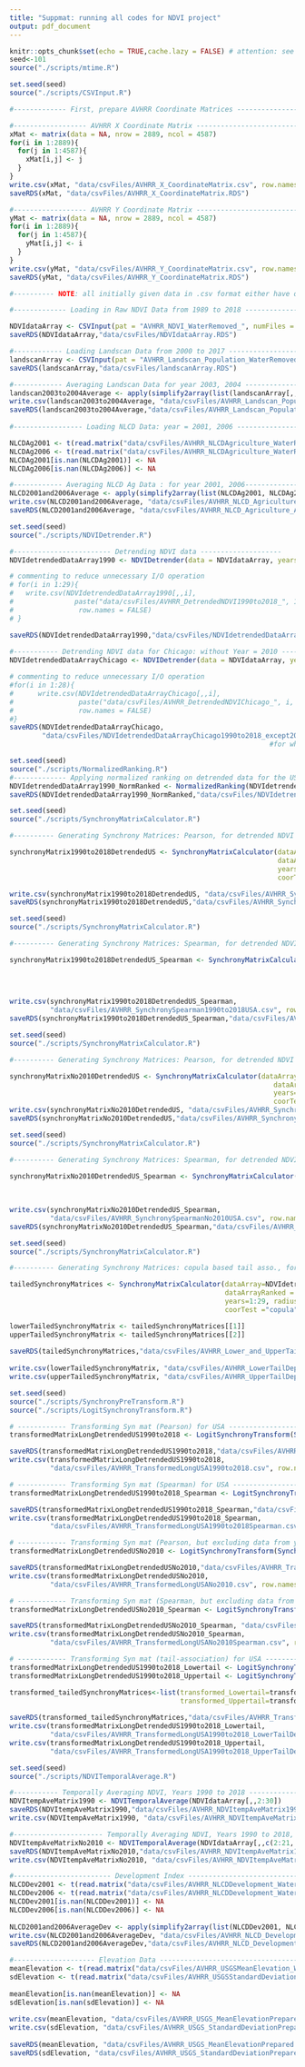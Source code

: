 ```yaml
---
title: "Suppmat: running all codes for NDVI project"
output: pdf_document
---
```


```r
knitr::opts_chunk$set(echo = TRUE,cache.lazy = FALSE) # attention: see documentation for cache.lazy option to cache big matrix
seed<-101
source("./scripts/mtime.R")
```

```r
set.seed(seed)
source("./scripts/CSVInput.R")

#------------- First, prepare AVHRR Coordinate Matrices --------------------------------------------

#------------------ AVHRR X Coordinate Matrix -------------------------------------
xMat <- matrix(data = NA, nrow = 2889, ncol = 4587)
for(i in 1:2889){
  for(j in 1:4587){
    xMat[i,j] <- j
  }
}
write.csv(xMat, "data/csvFiles/AVHRR_X_CoordinateMatrix.csv", row.names = FALSE)
saveRDS(xMat, "data/csvFiles/AVHRR_X_CoordinateMatrix.RDS")

#------------------ AVHRR Y Coordinate Matrix -------------------------------------
yMat <- matrix(data = NA, nrow = 2889, ncol = 4587)
for(i in 1:2889){
  for(j in 1:4587){
    yMat[i,j] <- i
  }
}
write.csv(yMat, "data/csvFiles/AVHRR_Y_CoordinateMatrix.csv", row.names = FALSE)
saveRDS(yMat, "data/csvFiles/AVHRR_Y_CoordinateMatrix.RDS")

#---------- NOTE: all initially given data in .csv format either have dimension (4587 x 2889) or (2889 x 4587) ------

#------------- Loading in Raw NDVI Data from 1989 to 2018 --------------------------------

NDVIdataArray <- CSVInput(pat = "AVHRR_NDVI_WaterRemoved_", numFiles = 30, skipNum = 0, startYear = 1988, transpose=TRUE)
saveRDS(NDVIdataArray,"data/csvFiles/NDVIdataArray.RDS")

#------------ Loading Landscan Data from 2000 to 2017 --------------------
landscanArray <- CSVInput(pat = "AVHRR_Landscan_Population_WaterRemoved_", numFiles = 18, skipNum = 0, startYear = 1999, transpose=TRUE)
saveRDS(landscanArray,"data/csvFiles/landscanArray.RDS")

#------------ Averaging Landscan Data for year 2003, 2004 ---------------------------------------------
landscan2003to2004Average <- apply(simplify2array(list(landscanArray[,,4], landscanArray[,,5])), 1:2, mean)
write.csv(landscan2003to2004Average, "data/csvFiles/AVHRR_Landscan_Population_Average_2003to2004.csv", row.names = FALSE)
saveRDS(landscan2003to2004Average,"data/csvFiles/AVHRR_Landscan_Population_Average_2003to2004.RDS")
 
#----------------- Loading NLCD Data: year = 2001, 2006 ---------------------

NLCDAg2001 <- t(read.matrix("data/csvFiles/AVHRR_NLCDAgriculture_WaterRemoved_2001.csv", sep = ",", skip = 0))
NLCDAg2006 <- t(read.matrix("data/csvFiles/AVHRR_NLCDAgriculture_WaterRemoved_2006.csv", sep = ",", skip = 0))
NLCDAg2001[is.nan(NLCDAg2001)] <- NA
NLCDAg2006[is.nan(NLCDAg2006)] <- NA

#------------ Averaging NLCD Ag Data : for year 2001, 2006------------------------------    
NLCD2001and2006Average <- apply(simplify2array(list(NLCDAg2001, NLCDAg2006)), 1:2, mean)
write.csv(NLCD2001and2006Average, "data/csvFiles/AVHRR_NLCD_Agriculture_Average_2001and2006.csv", row.names = FALSE)
saveRDS(NLCD2001and2006Average, "data/csvFiles/AVHRR_NLCD_Agriculture_Average_2001and2006.RDS")
```

```r
set.seed(seed)
source("./scripts/NDVIDetrender.R")

#------------------------ Detrending NDVI data --------------------
NDVIdetrendedDataArray1990 <- NDVIDetrender(data = NDVIdataArray, years = 2:30) # it's an array of dim = 4587 by 2889 by 29              

# commenting to reduce unnecessary I/O operation
# for(i in 1:29){
#   write.csv(NDVIdetrendedDataArray1990[,,i], 
#               paste("data/csvFiles/AVHRR_DetrendedNDVI1990to2018_", 1989+i, ".csv", sep=""),
#                row.names = FALSE)
# }

saveRDS(NDVIdetrendedDataArray1990,"data/csvFiles/NDVIdetrendedDataArray1990to2018.RDS")
  
#----------- Detrending NDVI data for Chicago: without Year = 2010 -----------------------------
NDVIdetrendedDataArrayChicago <- NDVIDetrender(data = NDVIdataArray, years = c(2:21, 23:30)) # it's an array of dim = 4587 by 2889 by 28

# commenting to reduce unnecessary I/O operation
#for(i in 1:28){
#      write.csv(NDVIdetrendedDataArrayChicago[,,i], 
#                paste("data/csvFiles/AVHRR_DetrendedNDVIChicago_", i, ".csv", sep=""), 
#                row.names = FALSE)
#}
saveRDS(NDVIdetrendedDataArrayChicago,
        "data/csvFiles/NDVIdetrendedDataArrayChicago1990to2018_except2010.RDS") # actually it is 
                                                                #for whole US but we are focusing on Chicago
```

```r

set.seed(seed)
source("./scripts/NormalizedRanking.R")
#------------- Applying normalized ranking on detrended data for the USA (1990 to 2018) ----------------
NDVIdetrendedDataArray1990_NormRanked <- NormalizedRanking(NDVIdetrendedDataArray1990)
saveRDS(NDVIdetrendedDataArray1990_NormRanked,"data/csvFiles/NDVIdetrendedDataArray1990to2018_NormRanked.RDS")
```

```r

set.seed(seed)
source("./scripts/SynchronyMatrixCalculator.R")

#---------- Generating Synchrony Matrices: Pearson, for detrended NDVI array: 1990 to 2018 ---------------

synchronyMatrix1990to2018DetrendedUS <- SynchronyMatrixCalculator(dataArray=NDVIdetrendedDataArray1990,
                                                                  dataArrayRanked = NA,
                                                                  years=1:29, radius=5,
                                                                  coorTest = "pearson")

write.csv(synchronyMatrix1990to2018DetrendedUS, "data/csvFiles/AVHRR_Synchrony1990to2018USA.csv", row.names = FALSE)
saveRDS(synchronyMatrix1990to2018DetrendedUS,"data/csvFiles/AVHRR_Synchrony1990to2018USA.RDS")
```

```r

set.seed(seed)
source("./scripts/SynchronyMatrixCalculator.R")

#---------- Generating Synchrony Matrices: Spearman, for detrended NDVI array: 1990 to 2018 ---------------

synchronyMatrix1990to2018DetrendedUS_Spearman <- SynchronyMatrixCalculator(dataArray=NDVIdetrendedDataArray1990,
                                                                           dataArrayRanked = NA,
                                                                           years=1:29,radius=5,
                                                                           coorTest = "spearman")

write.csv(synchronyMatrix1990to2018DetrendedUS_Spearman, 
          "data/csvFiles/AVHRR_SynchronySpearman1990to2018USA.csv", row.names = FALSE)
saveRDS(synchronyMatrix1990to2018DetrendedUS_Spearman,"data/csvFiles/AVHRR_SynchronySpearman1990to2018USA.RDS")
```

```r

set.seed(seed)
source("./scripts/SynchronyMatrixCalculator.R")

#---------- Generating Synchrony Matrices: Pearson, for detrended NDVI array: (1990-2018) except 2010 ---------------

synchronyMatrixNo2010DetrendedUS <- SynchronyMatrixCalculator(dataArray=NDVIdetrendedDataArrayChicago,
                                                                 dataArrayRanked = NA,
                                                                 years=1:28, radius=5, 
                                                                 coorTest = "pearson")
write.csv(synchronyMatrixNo2010DetrendedUS, "data/csvFiles/AVHRR_SynchronyNo2010USA.csv", row.names = FALSE)
saveRDS(synchronyMatrixNo2010DetrendedUS,"data/csvFiles/AVHRR_SynchronyNo2010USA.RDS")
```

```r

set.seed(seed)
source("./scripts/SynchronyMatrixCalculator.R")

#---------- Generating Synchrony Matrices: Spearman, for detrended NDVI array: (1990-2018) except 2010 ---------------

synchronyMatrixNo2010DetrendedUS_Spearman <- SynchronyMatrixCalculator(dataArray=NDVIdetrendedDataArrayChicago,
                                                                       dataArrayRanked = NA,
                                                                       years=1:28, radius=5,
                                                                       coorTest = "spearman")
write.csv(synchronyMatrixNo2010DetrendedUS_Spearman, 
          "data/csvFiles/AVHRR_SynchronySpearmanNo2010USA.csv", row.names = FALSE)
saveRDS(synchronyMatrixNo2010DetrendedUS_Spearman,"data/csvFiles/AVHRR_SynchronySpearmanNo2010USA.RDS")
```

```r

set.seed(seed)
source("./scripts/SynchronyMatrixCalculator.R")

#---------- Generating Synchrony Matrices: copula based tail asso., for detrended NDVI array: (1990-2018) ---------------

tailedSynchronyMatrices <- SynchronyMatrixCalculator(dataArray=NDVIdetrendedDataArray1990,
                                                     dataArrayRanked = NDVIdetrendedDataArray1990_NormRanked,
                                                     years=1:29, radius=5, 
                                                     coorTest ="copula")

lowerTailedSynchronyMatrix <- tailedSynchronyMatrices[[1]]
upperTailedSynchronyMatrix <- tailedSynchronyMatrices[[2]]
    
saveRDS(tailedSynchronyMatrices,"data/csvFiles/AVHRR_Lower_and_UpperTailDependence1990to2018USA.RDS")
    
write.csv(lowerTailedSynchronyMatrix, "data/csvFiles/AVHRR_LowerTailDependence1990to2018USA.csv", row.names = FALSE)
write.csv(upperTailedSynchronyMatrix, "data/csvFiles/AVHRR_UpperTailDependence1990to2018USA.csv", row.names = FALSE)
```

```r

set.seed(seed)
source("./scripts/SynchronyPreTransform.R")
source("./scripts/LogitSynchronyTransform.R")

# ------------ Transforming Syn mat (Pearson) for USA ---------------------------------------
transformedMatrixLongDetrendedUS1990to2018 <- LogitSynchronyTransform(SynchronyPreTransform(synchronyMatrix1990to2018DetrendedUS))

saveRDS(transformedMatrixLongDetrendedUS1990to2018,"data/csvFiles/AVHRR_TransformedLongUSA1990to2018.RDS")
write.csv(transformedMatrixLongDetrendedUS1990to2018, 
          "data/csvFiles/AVHRR_TransformedLongUSA1990to2018.csv", row.names = FALSE)

# ------------ Transforming Syn mat (Spearman) for USA ---------------------------------------
transformedMatrixLongDetrendedUS1990to2018_Spearman <- LogitSynchronyTransform(SynchronyPreTransform(synchronyMatrix1990to2018DetrendedUS_Spearman))

saveRDS(transformedMatrixLongDetrendedUS1990to2018_Spearman,"data/csvFiles/AVHRR_TransformedLongUSA1990to2018Spearman.RDS")
write.csv(transformedMatrixLongDetrendedUS1990to2018_Spearman, 
          "data/csvFiles/AVHRR_TransformedLongUSA1990to2018Spearman.csv", row.names = FALSE)

# ------------ Transforming Syn mat (Pearson, but excluding data from year = 2010) for USA ---------------------------------------
transformedMatrixLongDetrendedUSNo2010 <- LogitSynchronyTransform(SynchronyPreTransform(synchronyMatrixNo2010DetrendedUS))

saveRDS(transformedMatrixLongDetrendedUSNo2010,"data/csvFiles/AVHRR_TransformedLongUSANo2010.RDS")
write.csv(transformedMatrixLongDetrendedUSNo2010, 
          "data/csvFiles/AVHRR_TransformedLongUSANo2010.csv", row.names = FALSE)

# ------------ Transforming Syn mat (Spearman, but excluding data from year = 2010) for USA ---------------------------------------
transformedMatrixLongDetrendedUSNo2010_Spearman <- LogitSynchronyTransform(SynchronyPreTransform(synchronyMatrixNo2010DetrendedUS_Spearman))

saveRDS(transformedMatrixLongDetrendedUSNo2010_Spearman, "data/csvFiles/AVHRR_TransformedLongUSANo2010Spearman.RDS")
write.csv(transformedMatrixLongDetrendedUSNo2010_Spearman, 
          "data/csvFiles/AVHRR_TransformedLongUSANo2010Spearman.csv", row.names = FALSE)

# ------------ Transforming Syn mat (tail-association) for USA ---------------------------------------
transformedMatrixLongDetrendedUS1990to2018_Lowertail <- LogitSynchronyTransform(SynchronyPreTransform(lowerTailedSynchronyMatrix))
transformedMatrixLongDetrendedUS1990to2018_Uppertail <- LogitSynchronyTransform(SynchronyPreTransform(upperTailedSynchronyMatrix))

transformed_tailedSynchronyMatrices<-list(transformed_Lowertail=transformedMatrixLongDetrendedUS1990to2018_Lowertail,
                                          transformed_Uppertail=transformedMatrixLongDetrendedUS1990to2018_Uppertail)
  
saveRDS(transformed_tailedSynchronyMatrices,"data/csvFiles/AVHRR_TransformedLongUSA1990to2018_Lower_and_UpperTailDep.RDS")
write.csv(transformedMatrixLongDetrendedUS1990to2018_Lowertail, 
          "data/csvFiles/AVHRR_TransformedLongUSA1990to2018_LowerTailDep.csv", row.names = FALSE)
write.csv(transformedMatrixLongDetrendedUS1990to2018_Uppertail, 
          "data/csvFiles/AVHRR_TransformedLongUSA1990to2018_UpperTailDep.csv", row.names = FALSE)
```

```r

set.seed(seed)
source("./scripts/NDVITemporalAverage.R")

#----------- Temporally Averaging NDVI, Years 1990 to 2018 -------------------------------------------
NDVItempAveMatrix1990 <- NDVITemporalAverage(NDVIdataArray[,,2:30])
saveRDS(NDVItempAveMatrix1990,"data/csvFiles/AVHRR_NDVItempAveMatrix1990to2018.RDS")
write.csv(NDVItempAveMatrix1990, "data/csvFiles/AVHRR_NDVItempAveMatrix1990to2018.csv", row.names = FALSE)

#---------------------- Temporally Averaging NDVI, Years 1990 to 2018, Without 2010 -------------------------------------
NDVItempAveMatrixNo2010 <- NDVITemporalAverage(NDVIdataArray[,,c(2:21, 23:30)])
saveRDS(NDVItempAveMatrixNo2010,"data/csvFiles/AVHRR_NDVItempAveMatrix1990to2018No2010.RDS")
write.csv(NDVItempAveMatrixNo2010, "data/csvFiles/AVHRR_NDVItempAveMatrix1990to2018No2010.csv", row.names = FALSE)

#------------------------ Development Index -------------------------------------------------------------------------------------
NLCDDev2001 <- t(read.matrix("data/csvFiles/AVHRR_NLCDDevelopment_WaterRemoved_2001.csv", sep = ",", skip = 0))
NLCDDev2006 <- t(read.matrix("data/csvFiles/AVHRR_NLCDDevelopment_WaterRemoved_2006.csv", sep = ",", skip = 0))
NLCDDev2001[is.nan(NLCDDev2001)] <- NA
NLCDDev2006[is.nan(NLCDDev2006)] <- NA
    
NLCD2001and2006AverageDev <- apply(simplify2array(list(NLCDDev2001, NLCDDev2006)), 1:2, mean)
write.csv(NLCD2001and2006AverageDev, "data/csvFiles/AVHRR_NLCD_Development_Average_2001and2006.csv", row.names = FALSE)
saveRDS(NLCD2001and2006AverageDev,"data/csvFiles/AVHRR_NLCD_Development_Average_2001and2006.RDS")

#-------------------- Elevation Data ---------------------------------------------------------------------------------------------
meanElevation <- t(read.matrix("data/csvFiles/AVHRR_USGSMeanElevation_WaterRemoved.csv", sep = ",", skip = 0))
sdElevation <- t(read.matrix("data/csvFiles/AVHRR_USGSStandardDeviationElevation_WaterRemoved.csv", sep = ",", skip = 0))
    
meanElevation[is.nan(meanElevation)] <- NA
sdElevation[is.nan(sdElevation)] <- NA
    
write.csv(meanElevation, "data/csvFiles/AVHRR_USGS_MeanElevationPrepared.csv", row.names = FALSE)
write.csv(sdElevation, "data/csvFiles/AVHRR_USGS_StandardDeviationPrepared.csv", row.names = FALSE)
    
saveRDS(meanElevation, "data/csvFiles/AVHRR_USGS_MeanElevationPrepared.RDS")
saveRDS(sdElevation, "data/csvFiles/AVHRR_USGS_StandardDeviationPrepared.RDS")
```








